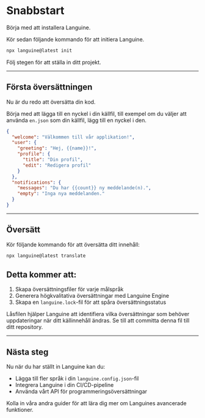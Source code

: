 # Snabbstart

Börja med att installera Languine.

Kör sedan följande kommando för att initiera Languine.

```bash title="Terminal"
npx languine@latest init
```

Följ stegen för att ställa in ditt projekt.

---

## Första översättningen

Nu är du redo att översätta din kod.

Börja med att lägga till en nyckel i din källfil, till exempel om du väljer att använda `en.json` som din källfil, lägg till en nyckel i den.

```json title="src/locales/en.json"
{
  "welcome": "Välkommen till vår applikation!",
  "user": {
    "greeting": "Hej, {{name}}!",
    "profile": {
      "title": "Din profil",
      "edit": "Redigera profil"
    }
  },
  "notifications": {
    "messages": "Du har {{count}} ny meddelande(n).",
    "empty": "Inga nya meddelanden."
  }
}

```

---

## Översätt

Kör följande kommando för att översätta ditt innehåll:

```bash title="Terminal"
npx languine@latest translate
```

## Detta kommer att:
1. Skapa översättningsfiler för varje målspråk
2. Generera högkvalitativa översättningar med Languine Engine
3. Skapa en `languine.lock`-fil för att spåra översättningsstatus

Låsfilen hjälper Languine att identifiera vilka översättningar som behöver uppdateringar när ditt källinnehåll ändras. Se till att committa denna fil till ditt repository.

---

## Nästa steg

Nu när du har ställt in Languine kan du:
- Lägga till fler språk i din `languine.config.json`-fil
- Integrera Languine i din CI/CD-pipeline
- Använda vårt API för programmeringsöversättningar

Kolla in våra andra guider för att lära dig mer om Languines avancerade funktioner.